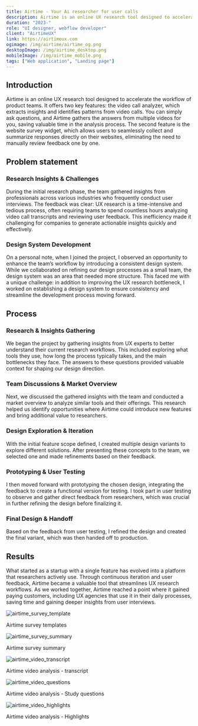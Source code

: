 ```yaml
---
title: Airtime - Your Ai researcher for user calls
description: Airtime is an online UX research tool designed to accelerate the workflow of product teams.
duration: "2023-"
role: "UI designer, webflow developer"
client: "AirtimeUX"
link: https://airtimeux.com
ogimage: /img/airtime/airtime_og.png
desktopImage: /img/airtime_desktop.png
mobileImage: /img/airtime_mobile.png
tags: ["Web application", "Landing page"]
---
```


## Introduction

Airtime is an online UX research tool designed to accelerate the workflow of product teams. It offers two key features: the video call analyzer, which extracts insights and identifies patterns from video calls. You can simply ask questions, and Airtime gathers the answers from multiple videos for you, saving valuable time in the analysis process. The second feature is the website survey widget, which allows users to seamlessly collect and summarize responses directly on their websites, eliminating the need to manually review feedback one by one.

## Problem statement

### Research Insights & Challenges

During the initial research phase, the team gathered insights from professionals across various industries who frequently conduct user interviews. The feedback was clear: UX research is a time-intensive and tedious process, often requiring teams to spend countless hours analyzing video call transcripts and reviewing user feedback. This inefficiency made it challenging for companies to generate actionable insights quickly and effectively.

### Design System Development

On a personal note, when I joined the project, I observed an opportunity to enhance the team’s workflow by introducing a consistent design system. While we collaborated on refining our design processes as a small team, the design system was an area that needed more structure. This faced me with a unique challenge: in addition to improving the UX research bottleneck, I worked on establishing a design system to ensure consistency and streamline the development process moving forward.

## Process

### Research & Insights Gathering

We began the project by gathering insights from UX experts to better understand their current research workflows. This included exploring what tools they use, how long the process typically takes, and the main bottlenecks they face. The answers to these questions provided valuable context for shaping our design direction.

### Team Discussions & Market Overview

Next, we discussed the gathered insights with the team and conducted a market overview to analyze similar tools and their offerings. This research helped us identify opportunities where Airtime could introduce new features and bring additional value to researchers.

### Design Exploration & Iteration

With the initial feature scope defined, I created multiple design variants to explore different solutions. After presenting these concepts to the team, we selected one and made refinements based on their feedback.

### Prototyping & User Testing

I then moved forward with prototyping the chosen design, integrating the feedback to create a functional version for testing. I took part in user testing to observe and gather direct feedback from researchers, which was crucial in further refining the design before finalizing it.

### Final Design & Handoff

Based on the feedback from user testing, I refined the design and created the final variant, which was then handed off to production.

## Results

What started as a startup with a single feature has evolved into a platform that researchers actively use. Through continuous iteration and user feedback, Airtime became a valuable tool that streamlines UX research workflows. As we worked together, Airtime reached a point where it gained paying customers, including UX agencies that use it in their daily processes, saving time and gaining deeper insights from user interviews.

<Fade triggerOnce>
  <Image
    src="/img/airtime/airtime_survey_template.png"
    alt="airtime_survey_template"
    width={1200}
    height={600}
    className="md:mt-[76px] w-full max-w-3xl"
  />
</Fade>

Airtime survey templates

<Fade triggerOnce>
  <Image
    src="/img/airtime/airtime_survey_summary.png"
    alt="airtime_survey_summary"
    width={1200}
    height={600}
    className="mt-[76px] w-full max-w-3xl"
  />
</Fade>

Airtime survey summary

<Fade triggerOnce>
  <Image
    src="/img/airtime/airtime_video_transcript.png"
    alt="airtime_video_transcript"
    width={1200}
    height={600}
    className="md:mt-[76px] w-full max-w-3xl"
  />
</Fade>

Airtime video analysis - transcript

<Fade triggerOnce>
  <Image
    src="/img/airtime/airtime_video_questions.png"
    alt="airtime_video_questions"
    width={1200}
    height={600}
    className="md:mt-[76px] w-full max-w-3xl"
  />
</Fade>

Airtime video analysis - Study questions

<Fade triggerOnce>
  <Image
    src="/img/airtime/airtime_video_highlights.png"
    alt="airtime_video_highlights"
    width={1200}
    height={600}
    className="md:mt-[76px] w-full max-w-3xl"
  />
</Fade>

Airtime video analysis - Highlights
